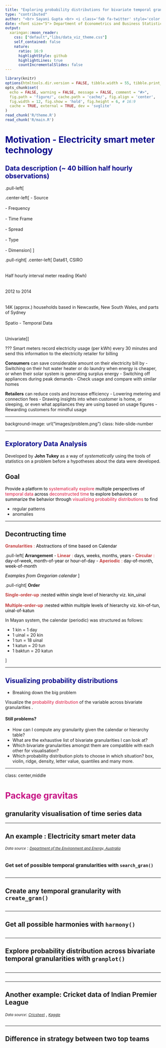 ```yaml
---
title: "Exploring probability distributions for bivariate temporal granularities"
type: "contributed"
author: "<br> Sayani Gupta <br> <i class='fab fa-twitter' style='color:#6CADDE'></i> <i class='fab fa-github'></i> @Sayani07"
date: <font size="5"> Department of Econometrics and Business Statistics <br> February 28, 2019
output:
  xaringan::moon_reader:
    css: ["default","libs/data_viz_theme.css"]
    self_contained: false
    nature:
      ratio: 16:9
      highlightStyle: github
      highlightLines: true
      countIncrementalSlides: false
---
```


```r
library(knitr)
options(htmltools.dir.version = FALSE, tibble.width = 55, tibble.print_min = 4)
opts_chunk$set(
  echo = FALSE, warning = FALSE, message = FALSE, comment = "#>",
  fig.path = 'figure/', cache.path = 'cache/', fig.align = 'center', 
  fig.width = 12, fig.show = 'hold', fig.height = 6, # 16:9
  cache = TRUE, external = TRUE, dev = 'svglite'
)
read_chunk('R/theme.R')
read_chunk('R/main.R')
```

# <span style="color:DarkBlue"> Motivation - Electricity smart meter technology 

## <span style="color:DarkBlue">  Data description (~ 40 billion half hourly observations)

.pull-left[

.center-left[
- Source
<br>
<br>
- Frequency
<br>
<br>
- Time Frame
<br>
<br>
- Spread
<br>
<br>
- Type
<br>
<br>
- Dimension
]
]

.pull-right[
.center-left[
Data61, CSIRO
<br>
<br>
<br>
Half hourly interval meter reading (Kwh)
<br>
<br>
<br>
2012 to 2014
<br>
<br>
<br>
14K (approx.) households based in Newcastle, New South Wales, and parts of Sydney
<br>
<br>
Spatio - Temporal Data
<br>
<br>
<br>
Univariate
]
]

???
Smart meters record electricity usage (per kWh) every 30 minutes and send this information to the electricity retailer for billing

**Consumers** can save considerable amount on their electricity bill by 
- Switching on their hot water heater or do laundry when energy is cheaper, or when their solar system is generating surplus energy 
- Switching off appliances during peak demands
- Check usage and compare with similar homes 

**Retailers** can reduce costs and increase efficiency
- Lowering metering and connection fees 
- Drawing insights into when customer is home, or sleeping, or even what appliances they are using based on usage figures
- Rewarding customers for mindful usage

---

background-image: url("images/problem.png")
class: hide-slide-number

---


## <span style="color:DarkBlue">  Exploratory Data Analysis

Developed by **John Tukey** as a way of _*systematically*_ using the tools of statistics on a problem before a hypotheses about the data were developed.

## Goal

<span style="color:Black"> Provide a platform to <span style="color:Crimson"> systematically explore <span style="color:Black">  multiple perspectives of <span style="color:Crimson"> temporal data <span style="color:Black"> across <span style="color:Crimson"> deconstructed time <span style="color:Black"> to
explore behaviors or summarize the behavior through <span style="color:Crimson"> visualizing probability distributions <span style="color:Black"> to find
 
- regular patterns
- anomalies 

---

## Decontructing time

<span style="color:#c33c3c"> **Granularities** : <span style="color:Black">  Abstractions of time based on Calendar
<br>

.pull-left[
**Arrangement**
- <span style="color:#c33c3c"> **Linear** : <span style="color:Black"> days, weeks, months, years
- <span style="color:#c33c3c"> **Circular** : <span style="color:Black"> day-of-week, month-of-year or hour-of-day
- <span style="color:#c33c3c"> **Aperiodic** : <span style="color:Black"> day-of-month, week-of-month

<span style="color:black"><i> Examples from Gregorian calendar </i>
]


.pull-right[
**Order**  
 
 
<span style="color:#c33c3c"> **Single-order-up** <span style="color:Black"> :nested within single level of hierarchy viz. kin_uinal  
<br>
<span style="color:#c33c3c"> **Multiple-order-up**<span style="color:Black"> :nested within multiple levels of hierarchy viz. kin-of-tun, uinal-of-katun


 In Mayan system, the calendar (periodic) was structured as follows: 

 - 1 kin = 1 day
 - 1 uinal = 20 kin
 - 1 tun  = 18 uinal
 - 1 katun = 20 tun
 - 1 baktun = 20 katun

]


---


## <span style="color:DarkBlue"> Visualizing probability distributions



 - Breaking down the big problem


Visualize the  <large><span style="color:Crimson">probability distribution  <span style="color:Black"></large> of the variable across <large> <span style="color:Crimson"></large> bivariate granularities <span style="color:black">. 


#### Still problems?

 - How can I compute any granularity given the calendar or hierarchy table?
 <br>
 - What are the exhaustive list of bivariate granularities I can look at?
 <br>
 - Which bivariate granularities amongst them are compatible with each other for visualisation?
 <br>
 - Which probability distribution plots to choose in which situation? box, violin, ridge, density, letter value, quantiles and many more.

---

class: center,middle

# <span style="color:MediumVioletRed"> Package gravitas </span>

##   granularity visualisation of time series data 


---

## An example : Electricity smart meter data

<i><small>Data source</i></small> : [<small><i>Department of the Environment and Energy, Australia</i></small>](https://data.gov.au/dataset/4e21dea3-9b87-4610-94c7-15a8a77907ef)

```r
```

### Get set of possible temporal granularities with `search_gran()`

```r
```

---

## Create any temporal granularity with `create_gran()`

```r
```

---

## Get all possible harmonies with `harmony()`

```r
```

---

## Explore probability distribution across bivariate temporal granularities with `granplot()`

```r
```

---

```r
```

---

## Another example: Cricket data of Indian Premier League

<small><i>Data source</i></small>: [<small><i>Cricsheet</i></small>](http://cricsheet.org/) ,  [<small><i>Kaggle</i></small>](https://www.kaggle.com/josephgpinto/ipl-data-analysis/data)

```r
```

---


## Difference in strategy between two top teams


```r
```
